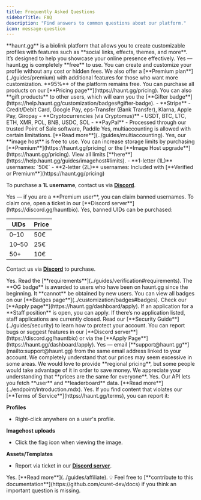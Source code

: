 ```yaml
---
title: Frequently Asked Questions
sidebarTitle: FAQ
description: "Find answers to common questions about our platform."
icon: message-question
---
```


<AccordionGroup allowMultiple={false}>
<Accordion title="What is haunt.gg?">
**haunt.gg** is a biolink platform that allows you to create customizable profiles with features such as **social links, effects, themes, and more**.  
It’s designed to help you showcase your online presence effectively.
</Accordion>

<Accordion title="Is haunt.gg free?">
Yes — haunt.gg is completely **free** to use. You can create and customize your profile without any cost or hidden fees.  
We also offer a [**Premium plan**](../guides/premium) with additional features for those who want more customization. **95%** of the platform remains free.
</Accordion>

<Accordion title="Where can I buy Premium or other products?">
You can purchase all products on our [**Pricing page**](https://haunt.gg/pricing).  
You can also **gift products** to other users, which will earn you the [**Gifter badge**](https://help.haunt.gg/customization/badges#gifter-badge).
</Accordion>

<Accordion title="Which payment methods are accepted?">
- **Stripe**  
  - Credit/Debit Card, Google Pay, eps-Transfer (Bank Transfer), Klarna, Apple Pay, Giropay  
- **Cryptocurrencies (via Cryptomus)**  
  - USDT, BTC, LTC, ETH, XMR, POL, BNB, USDC, SOL  
- **PayPal**  
  - Processed through our trusted Point of Sale software, Paddle
</Accordion>

<Accordion title="Is multiaccounting allowed?">
Yes, multiaccounting is allowed with certain limitations. [**Read more**](../guides/multiaccounting).
</Accordion>

<Accordion title="Is imagehost free?">
Yes, our **image host** is free to use.  
You can increase storage limits by purchasing [**Premium**](https://haunt.gg/pricing) or the [**Image Host upgrade**](https://haunt.gg/pricing).  
View all limits [**here**](https://help.haunt.gg/guides/imagehost#limits).
</Accordion>

<Accordion title="How to get 1 or 2 Letter usernames?">
- **1-letter (1L)** usernames: `50€`  
- **2-letter (2L)** usernames: Included with [**Verified or Premium**](https://haunt.gg/pricing)  

To purchase a **1L username**, contact us via [**Discord**](https://discord.gg/hauntbio).
</Accordion>

<Accordion title="Can I claim banned usernames?">
Yes — if you are a **Premium user**, you can claim banned usernames.  
To claim one, open a ticket in our [**Discord server**](https://discord.gg/hauntbio).
</Accordion>

<Accordion title="Can I buy banned UIDs?">
Yes, banned UIDs can be purchased:  

| UIDs   | Price |
| ------ | ----- |
| 0–10   | 50€   |
| 10–50  | 25€   |
| 50+    | 10€   |

Contact us via [**Discord**](https://discord.gg/hauntbio) to purchase.
</Accordion>

<Accordion title="Can I apply for verified badge?">
Yes. Read the [**requirements**](../guides/verification#requirements).
</Accordion>

<Accordion title="How to get the OG badge?">
The **OG badge** is awarded to users who have been on haunt.gg since the beginning.  
It **cannot** be obtained by new users.
</Accordion>

<Accordion title="What badges are on haunt.gg?">
You can view all badges on our [**Badges page**](../customization/badges#badges).
</Accordion>

<Accordion title="Can I apply for staff?">
Check our [**Apply page**](https://haunt.gg/dashboard/apply).  
If an application for a **Staff position** is open, you can apply.  
If there’s no application listed, staff applications are currently closed.
</Accordion>

<Accordion title="How can I secure my haunt.gg account?">
Read our [**Security Guide**](../guides/security) to learn how to protect your account.
</Accordion>

<Accordion title="How can I report bugs or suggest features?">
You can report bugs or suggest features in our [**Discord server**](https://discord.gg/hauntbio) or via the [**Apply Page**](https://haunt.gg/dashboard/apply).
</Accordion>

<Accordion title="Can I request deletion of my data?">
Yes — email [**support@haunt.gg**](mailto:support@haunt.gg) from the same email address linked to your account.
</Accordion>

<Accordion title="Do you offer regional pricing?">
We completely understand that our prices may seem excessive in some areas.  
We would love to provide **regional pricing**, but some people would take advantage of it in order to save money.  
We appreciate your understanding that **prices are the same for everyone**.
</Accordion>

<Accordion title="Does haunt.gg have an API?">
Yes. Our API lets you fetch **user** and **leaderboard** data. [**Read more**](../endpoint/introduction.mdx).
</Accordion>

<Accordion title="Can I report content on haunt.gg?">
Yes. If you find content that violates our [**Terms of Service**](https://haunt.gg/terms), you can report it:  

**Profiles**  
- Right-click anywhere on a user's profile.  

**Imagehost uploads**  
- Click the flag icon when viewing the image.  

**Assets/Templates**  
- Report via ticket in our [**Discord server**](https://discord.gg/hauntbio).
</Accordion>

<Accordion title="Do you have an affiliate program?">
Yes. [**Read more**](../guides/affiliate).
</Accordion>
</AccordionGroup>

<Tip>
💡 Feel free to [**contribute to this documentation**](https://github.com/curet-dev/docs) if you think an important question is missing.
</Tip>
